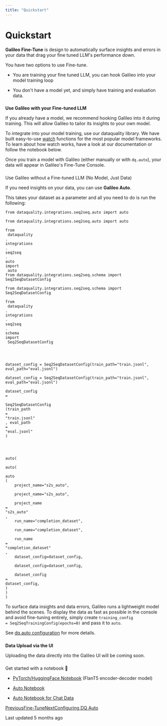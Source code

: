```yaml
---
title: "Quickstart"
---
```


# Quickstart

**Galileo Fine-Tune** is design to automatically surface insights and errors in your data that drag your fine tuned LLM's performance down.

You have two options to use Fine-tune.

*   You are training your fine tuned LLM, you can hook Galileo into your model training loop
    
*   You don't have a model yet, and simply have training and evaluation data.
    

### 

[](#use-galileo-with-your-fine-tuned-llm)

**Use Galileo with your Fine-tuned LLM**

If you already have a model, we recommend hooking Galileo into it during training. This will allow Galileo to tailor its insights to your own model.

To integrate into your model training, use our dataquality library. We have built easy-to-use [watch](https://docs.rungalileo.io/galileo/python-clients/python-sdk/watch#pytorch-sequence-to-sequence) functions for the most popular model frameworks. To learn about how watch works, have a look at our documentation or follow the notebook below.

Once you train a model with Galileo (either manually or with <code class="py-[1px] px-1.5 min-w-[1.625rem] inline-flex justify-center items-center ring-1 ring-inset ring-dark/1 bg-dark/[0.06] rounded text-dark/8 dark:ring-light/1 dark:bg-light/1 dark:text-light/7 text-[.875em] leading-[calc(max(1.20em,1.25rem))]">dq.auto</code>), your data will appear in Galileo's Fine-Tune Console.

### 

[](#use-galileo-without-a-fine-tuned-llm-no-model-just-data)

Use Galileo without a Fine-tuned LLM (No Model, Just Data)

If you need insights on your data, you can use **Galileo Auto**.

This takes your dataset as a parameter and all you need to do is run the following:

```
from dataquality.integrations.seq2seq.auto import auto

from dataquality.integrations.seq2seq.auto import auto

from
 dataquality
.
integrations
.
seq2seq
.
auto 
import
 auto
from dataquality.integrations.seq2seq.schema import Seq2SeqDatasetConfig

from dataquality.integrations.seq2seq.schema import Seq2SeqDatasetConfig

from
 dataquality
.
integrations
.
seq2seq
.
schema 
import
 Seq2SeqDatasetConfig




dataset_config = Seq2SeqDatasetConfig(train_path="train.jsonl", eval_path="eval.jsonl")

dataset_config = Seq2SeqDatasetConfig(train_path="train.jsonl", eval_path="eval.jsonl")

dataset_config 
=
 
Seq2SeqDatasetConfig
(train_path
=
"train.jsonl"
, eval_path
=
"eval.jsonl"
)




auto(

auto(

auto
(
    project_name="s2s_auto",

    project_name="s2s_auto",

    project_name
=
"s2s_auto"
,
    run_name="completion_dataset",

    run_name="completion_dataset",

    run_name
=
"completion_dataset"
,
    dataset_config=dataset_config,

    dataset_config=dataset_config,

    dataset_config
=
dataset_config,
)
)
)
```

To surface data insights and data errors, Galileo runs a lightweight model behind the scenes. To display the data as fast as possible in the console and avoid fine-tuning entirely, simply create <code class="py-[1px] px-1.5 min-w-[1.625rem] inline-flex justify-center items-center ring-1 ring-inset ring-dark/1 bg-dark/[0.06] rounded text-dark/8 dark:ring-light/1 dark:bg-light/1 dark:text-light/7 text-[.875em] leading-[calc(max(1.20em,1.25rem))]">training_config = Seq2SeqTrainingConfig(epochs=0)</code> and pass it to <code class="py-[1px] px-1.5 min-w-[1.625rem] inline-flex justify-center items-center ring-1 ring-inset ring-dark/1 bg-dark/[0.06] rounded text-dark/8 dark:ring-light/1 dark:bg-light/1 dark:text-light/7 text-[.875em] leading-[calc(max(1.20em,1.25rem))]">auto</code>.

See [dq.auto configuration](/galileo/gen-ai-studio-products/galileo-llm-fine-tune/getting-started/dq.auto) for more details.

### 

[](#data-upload-via-the-ui)

**Data Upload via the UI**

Uploading the data directly into the Galileo UI will be coming soon.

### 

[](#ic-notebooks)

Get started with a notebook 📘

*   [PyTorch/HuggingFace Notebook](https://colab.research.google.com/github/rungalileo/examples/blob/main/examples/sequence_to_sequence/LLM_Fine_Tuning_using_%F0%9F%A4%97Encoder_Decoder_Models%F0%9F%A4%97_and_%F0%9F%94%AD_Galileo.ipynb) (FlanT5 encoder-decoder model)
    
*   [Auto Notebook](https://colab.research.google.com/github/rungalileo/examples/blob/main/examples/sequence_to_sequence/LLM_Fine_Tuning_chat_data_with_DQ_auto_using_%F0%9F%94%AD_Galileo.ipynb)
    
*   [Auto Notebook for Chat Data](https://colab.research.google.com/github/rungalileo/examples/blob/main/examples/sequence_to_sequence/LLM_Fine_Tuning_chat_data_with_DQ_auto_using_%F0%9F%94%AD_Galileo.ipynb)
    

[PreviousFine-Tune](/galileo/gen-ai-studio-products/galileo-llm-fine-tune)[NextConfiguring DQ Auto](/galileo/gen-ai-studio-products/galileo-llm-fine-tune/getting-started/dq.auto)

Last updated 5 months ago